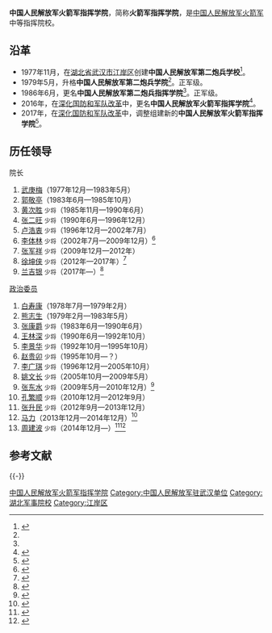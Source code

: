 {{Infobox university
|名称    =中国人民解放军火箭军指挥学院
|外文名  =
|图像    =[[File:China_Emblem_PLA.svg|200px]]
|图像说明=
|校训    =
|建校    =2017年
|闭校    =
|类型    =军事高校
|校长    =
|院长    =
|书记    =
|教师    =
|职工    =
|学生    =
|地址    ={{CHN}}[[湖北省|湖北省]][[武汉市|武汉市]][[江岸区|江岸区]]二七路145号
|校园环境=
|面积    =
|代表色  =
|free_label   = 隶属
|free   = [[中国人民解放军火箭军|中国人民解放军火箭军]]
|邮编    =
|电话    =
|网站    =
|标志    =
|脚注    =
}}
'''中国人民解放军火箭军指挥学院'''，简称'''火箭军指挥学院'''，是[[中国人民解放军火箭军|中国人民解放军火箭军]]中等指挥院校。

== 沿革 ==
* 1977年11月，在[[湖北省|湖北省]][[武汉市|武汉市]][[江岸区|江岸区]]创建'''中国人民解放军第二炮兵学校'''<ref name="cnr">{{Cite web|title=第二炮兵指挥学院|url=http://mil.cnr.cn/zgjx/jxxl/200902/t20090202_505220592.html|date=2009-02-02|publisher=中国广播网|accessdate=2017-11-07|archive-date=2020-11-04|archive-url=https://web.archive.org/web/20201104073958/http://mil.cnr.cn/zgjx/jxxl/200902/t20090202_505220592.html|dead-url=no}}</ref>。
* 1979年5月，升格'''中国人民解放军第二炮兵学院'''<ref name=cnr/>。正军级。
* 1986年6月，更名'''中国人民解放军第二炮兵指挥学院'''<ref name=cnr/>。正军级。
* 2016年，在[[深化国防和军队改革|深化国防和军队改革]]中，更名'''中国人民解放军火箭军指挥学院'''<ref>{{cite news|title=中国人民解放军火箭军指挥学院金寨教学基地揭牌|url=http://www.ahjinzhai.gov.cn/DocHtml/1/99/12/00085620.html|accessdate=2016-09-05|agency=金寨县人民政府|date=2016-04-25|archiveurl=https://web.archive.org/web/20160924071202/http://www.ahjinzhai.gov.cn/DocHtml/1/99/12/00085620.html|archivedate=2016-09-24|dead-url=yes}}</ref>。
* 2017年，在[[深化国防和军队改革|深化国防和军队改革]]中，调整组建新的'''中国人民解放军火箭军指挥学院'''<ref>{{Cite web|title=国防部公布调整改革后军队院校名称|url=http://www.mod.gov.cn/shouye/2017-06/29/content_4783975.htm|date=2017-06-29|publisher=中华人民共和国国防部|accessdate=2017-11-07|archive-date=2017-08-13|archive-url=https://web.archive.org/web/20170813104316/http://www.mod.gov.cn/shouye/2017-06/29/content_4783975.htm|dead-url=no}}</ref>。

==历任领导==
{{col-begin}}
{{col-2}}
; 院长
# [[武庚梅|武庚梅]]（1977年12月—1983年5月）
# [[郭敬亭|郭敬亭]]（1983年6月—1985年10月）
# [[黄次胜|黄次胜]] <small>少将</small>（1985年11月—1990年6月）
# [[张二旺|张二旺]] <small>少将</small>（1990年6月—1996年12月）
# [[卢浩衷|卢浩衷]] <small>少将</small>（1996年12月—2002年7月）
# [[李体林|李体林]] <small>少将</small>（2002年7月—2009年12月）<ref>{{cite web|title=第二炮兵指挥学院: 培养人才由"应试"到"应战"|url=http://news.xinhuanet.com/mil/2007-07/26/content_6431496.htm|publisher=新华网|date=2007-07-26|accessdate=2016-09-05|archive-date=2016-09-16|archive-url=https://web.archive.org/web/20160916111555/http://news.xinhuanet.com/mil/2007-07/26/content_6431496.htm|dead-url=no}}</ref>
# [[张军祥|张军祥]] <small>少将</small>（2009年12月—2012年）
# [[徐坤侠|徐坤侠]] <small>少将</small>（2012年—2017年）<ref>{{cite web|title=第二炮兵指挥学院院长徐坤侠：追忆沈星|url=http://military.people.com.cn/GB/8221/71065/243608/17936253.html|publisher=人民网|date=2012-05-21|accessdate=2016-09-05|archive-date=2020-04-05|archive-url=https://web.archive.org/web/20200405144934/http://military.people.com.cn/GB/8221/71065/243608/17936253.html|dead-url=yes}}</ref>
# [[兰吉银|兰吉银]] <small>少将</small>（2017年—）<ref>{{Cite web|url=http://www.thepaper.cn/newsDetail_forward_1844227|title=火箭军指挥学院院长换将：兰吉银接棒徐坤侠|date=2017-10-31|publisher=澎湃新闻|accessdate=2017-11-07|archive-date=2020-11-04|archive-url=https://web.archive.org/web/20201104112123/http://www.thepaper.cn/newsDetail_forward_1844227|dead-url=no}}</ref>

{{col-2}}
; [[政治委员|政治委员]]
# [[白寿康|白寿康]]（1978年7月—1979年2月）
# [[熊志生|熊志生]]（1979年2月—1983年5月）
# [[张康爵|张康爵]] <small>少将</small>（1983年6月—1990年6月）
# [[王林深|王林深]] <small>少将</small>（1990年6月—1992年10月）
# [[李景华|李景华]] <small>少将</small>（1992年10月—1995年10月）
# [[赵贵卯|赵贵卯]] <small>少将</small>（1995年10月—？）
# [[李广琪|李广琪]] <small>少将</small>（1996年12月—2005年10月）
# [[姚文长|姚文长]] <small>少将</small>（2005年10月—2009年5月） 
# [[张东水|张东水]] <small>少将</small>（2009年5月—2010年12月）<ref>{{cite web|title=二炮副政委张东水履新不满14天被查 十八大后仍不收手|url=http://china.caixin.com/2015-03-03/100787229.html|publisher=财新网|date=2015-03-03|accessdate=2016-09-05|archive-date=2020-11-04|archive-url=https://web.archive.org/web/20201104104803/http://china.caixin.com/2015-03-03/100787229.html|dead-url=no}}</ref>
# [[孔繁顺|孔繁顺]] <small>少将</small>（2010年12月—2012年9月）
# [[张升民|张升民]] <small>少将</small>（2012年9月—2013年12月）
# [[马力_(火箭军)|马力]]（2013年12月—2014年12月）<ref>{{cite web|title=李传广升任火箭军副司令员|url=http://china.caixin.com/2016-05-12/100942952.html|publisher=财新网|date=2016-05-12|accessdate=2016-09-05|archive-date=2020-11-04|archive-url=https://web.archive.org/web/20201104204727/http://china.caixin.com/2016-05-12/100942952.html|dead-url=no}}</ref>
# [[周建波|周建波]] <small>少将</small>（2014年12月—）<ref>{{cite web|title=用铁的肩膀扛起应该肩负的担子|url=http://www.81.cn/jwgd/2015-07/22/content_6595245.htm|publisher=中国军网|date=2015-07-22|accessdate=2016-09-05|archive-date=2020-10-15|archive-url=https://web.archive.org/web/20201015104334/http://www.81.cn/jwgd/2015-07/22/content_6595245.htm|dead-url=no}}</ref><ref>{{cite web|title=解放军和武警部队坚决贯彻落实习主席重要指示精神全力以赴投入防汛救灾|url=http://paper.people.com.cn/rmrb/html/2016-07/07/nw.D110000renmrb_20160707_1-04.htm|publisher=人民网|date=2016-07-07|dead-url=yes|archiveurl=https://web.archive.org/web/20160915171034/http://paper.people.com.cn/rmrb/html/2016-07/07/nw.D110000renmrb_20160707_1-04.htm|archivedate=2016-09-15|accessdate=2016-09-05}}</ref>

{{col-end}}

== 参考文献 ==
{{Reflist}}

{{-}}
{{中国人民解放军火箭军}}
{{PLA-college|nocat}}
{{湖北高等院校}}

[[Category:中国人民解放军火箭军指挥学院|]]
[[Category:中国人民解放军驻武汉单位|Category:中国人民解放军驻武汉单位]]
[[Category:湖北军事院校|Category:湖北军事院校]]
[[Category:江岸区|Category:江岸区]]